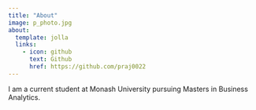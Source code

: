 ```yaml
---
title: "About"
image: p_photo.jpg
about:
  template: jolla
  links:
    - icon: github
      text: Github
      href: https://github.com/praj0022
---
```


I am a current student at Monash University pursuing Masters in Business Analytics.
